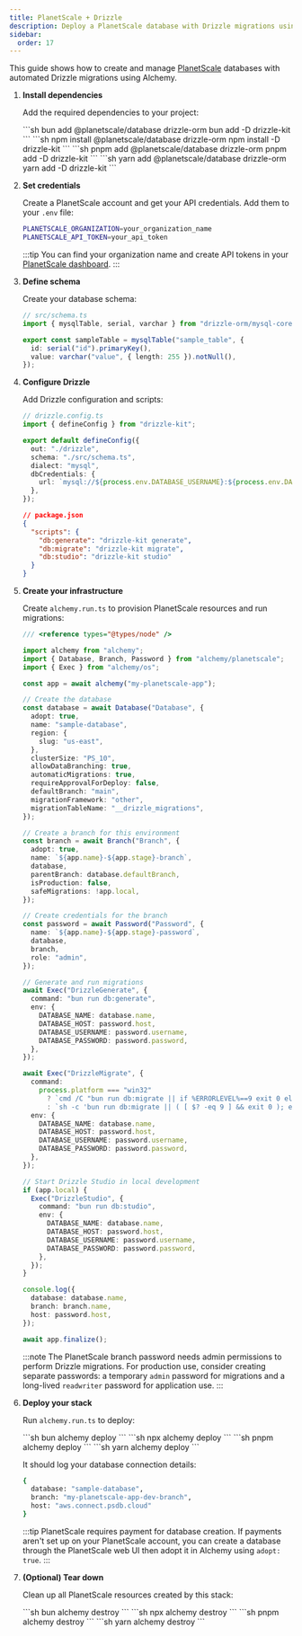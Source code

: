 ```yaml
---
title: PlanetScale + Drizzle
description: Deploy a PlanetScale database with Drizzle migrations using Alchemy.
sidebar:
  order: 17
---
```



This guide shows how to create and manage [PlanetScale](https://planetscale.com/) databases with automated Drizzle migrations using Alchemy.

<Steps>

1. **Install dependencies**

   Add the required dependencies to your project:

   <Tabs syncKey="pkgManager">
     <TabItem label="bun">
       ```sh
       bun add @planetscale/database drizzle-orm
       bun add -D drizzle-kit
       ```
     </TabItem>
     <TabItem label="npm">
       ```sh
       npm install @planetscale/database drizzle-orm
       npm install -D drizzle-kit
       ```
     </TabItem>
     <TabItem label="pnpm">
       ```sh
       pnpm add @planetscale/database drizzle-orm
       pnpm add -D drizzle-kit
       ```
     </TabItem>
     <TabItem label="yarn">
       ```sh
       yarn add @planetscale/database drizzle-orm
       yarn add -D drizzle-kit
       ```
     </TabItem>
   </Tabs>

2. **Set credentials**

   Create a PlanetScale account and get your API credentials. Add them to your `.env` file:

   ```bash
   PLANETSCALE_ORGANIZATION=your_organization_name
   PLANETSCALE_API_TOKEN=your_api_token
   ```

   :::tip
   You can find your organization name and create API tokens in your [PlanetScale dashboard](https://app.planetscale.com/).
   :::

3. **Define schema**

   Create your database schema:

   ```ts
   // src/schema.ts
   import { mysqlTable, serial, varchar } from "drizzle-orm/mysql-core";

   export const sampleTable = mysqlTable("sample_table", {
     id: serial("id").primaryKey(),
     value: varchar("value", { length: 255 }).notNull(),
   });
   ```

4. **Configure Drizzle**

   Add Drizzle configuration and scripts:

   ```ts
   // drizzle.config.ts
   import { defineConfig } from "drizzle-kit";

   export default defineConfig({
     out: "./drizzle",
     schema: "./src/schema.ts",
     dialect: "mysql",
     dbCredentials: {
       url: `mysql://${process.env.DATABASE_USERNAME}:${process.env.DATABASE_PASSWORD}@${process.env.DATABASE_HOST}/${process.env.DATABASE_NAME}?ssl={"rejectUnauthorized":true}`,
     },
   });
   ```

   ```json
   // package.json
   {
     "scripts": {
       "db:generate": "drizzle-kit generate",
       "db:migrate": "drizzle-kit migrate",
       "db:studio": "drizzle-kit studio"
     }
   }
   ```

5. **Create your infrastructure**

   Create `alchemy.run.ts` to provision PlanetScale resources and run migrations:

   ```ts
   /// <reference types="@types/node" />

   import alchemy from "alchemy";
   import { Database, Branch, Password } from "alchemy/planetscale";
   import { Exec } from "alchemy/os";

   const app = await alchemy("my-planetscale-app");

   // Create the database
   const database = await Database("Database", {
     adopt: true,
     name: "sample-database",
     region: {
       slug: "us-east",
     },
     clusterSize: "PS_10",
     allowDataBranching: true,
     automaticMigrations: true,
     requireApprovalForDeploy: false,
     defaultBranch: "main",
     migrationFramework: "other",
     migrationTableName: "__drizzle_migrations",
   });

   // Create a branch for this environment
   const branch = await Branch("Branch", {
     adopt: true,
     name: `${app.name}-${app.stage}-branch`,
     database,
     parentBranch: database.defaultBranch,
     isProduction: false,
     safeMigrations: !app.local,
   });

   // Create credentials for the branch
   const password = await Password("Password", {
     name: `${app.name}-${app.stage}-password`,
     database,
     branch,
     role: "admin",
   });

   // Generate and run migrations
   await Exec("DrizzleGenerate", {
     command: "bun run db:generate",
     env: {
       DATABASE_NAME: database.name,
       DATABASE_HOST: password.host,
       DATABASE_USERNAME: password.username,
       DATABASE_PASSWORD: password.password,
     },
   });

   await Exec("DrizzleMigrate", {
     command:
       process.platform === "win32"
         ? `cmd /C "bun run db:migrate || if %ERRORLEVEL%==9 exit 0 else exit %ERRORLEVEL%"`
         : `sh -c 'bun run db:migrate || ( [ $? -eq 9 ] && exit 0 ); exit $?'`,
     env: {
       DATABASE_NAME: database.name,
       DATABASE_HOST: password.host,
       DATABASE_USERNAME: password.username,
       DATABASE_PASSWORD: password.password,
     },
   });

   // Start Drizzle Studio in local development
   if (app.local) {
     Exec("DrizzleStudio", {
       command: "bun run db:studio",
       env: {
         DATABASE_NAME: database.name,
         DATABASE_HOST: password.host,
         DATABASE_USERNAME: password.username,
         DATABASE_PASSWORD: password.password,
       },
     });
   }

   console.log({
     database: database.name,
     branch: branch.name,
     host: password.host,
   });

   await app.finalize();
   ```

   :::note
   The PlanetScale branch password needs admin permissions to perform Drizzle migrations. For production use, consider creating separate passwords: a temporary `admin` password for migrations and a long-lived `readwriter` password for application use.
   :::

6. **Deploy your stack**

   Run `alchemy.run.ts` to deploy:

   <Tabs syncKey="pkgManager">
     <TabItem label="bun">
       ```sh
       bun alchemy deploy
       ```
     </TabItem>
     <TabItem label="npm">
       ```sh
       npx alchemy deploy
       ```
     </TabItem>
     <TabItem label="pnpm">
       ```sh
       pnpm alchemy deploy
       ```
     </TabItem>
     <TabItem label="yarn">
       ```sh
       yarn alchemy deploy
       ```
     </TabItem>
   </Tabs>

   It should log your database connection details:

   ```sh
   {
     database: "sample-database",
     branch: "my-planetscale-app-dev-branch",
     host: "aws.connect.psdb.cloud"
   }
   ```

   :::tip
   PlanetScale requires payment for database creation. If payments aren't set up on your PlanetScale account, you can create a database through the PlanetScale web UI then adopt it in Alchemy using `adopt: true`.
   :::

7. **(Optional) Tear down**

   Clean up all PlanetScale resources created by this stack:

   <Tabs syncKey="pkgManager">
     <TabItem label="bun">
       ```sh
       bun alchemy destroy
       ```
     </TabItem>
     <TabItem label="npm">
       ```sh
       npx alchemy destroy
       ```
     </TabItem>
     <TabItem label="pnpm">
       ```sh
       pnpm alchemy destroy
       ```
     </TabItem>
     <TabItem label="yarn">
       ```sh
       yarn alchemy destroy
       ```
     </TabItem>
   </Tabs>

</Steps>